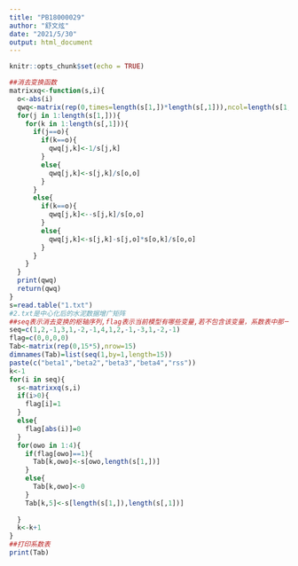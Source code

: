 ```yaml
---
title: "PB18000029"
author: "舒文炫"
date: "2021/5/30"
output: html_document
---
```


```r
knitr::opts_chunk$set(echo = TRUE)
```

```r
##消去变换函数
matrixxq<-function(s,i){
  o<-abs(i)
  qwq<-matrix(rep(0,times=length(s[1,])*length(s[,1])),ncol=length(s[1,]))
  for(j in 1:length(s[1,])){
    for(k in 1:length(s[,1])){
      if(j==o){
        if(k==o){
          qwq[j,k]<-1/s[j,k]
        }
        else{
          qwq[j,k]<-s[j,k]/s[o,o]
        }
      }
      else{
        if(k==o){
          qwq[j,k]<--s[j,k]/s[o,o]
        }
        else{
          qwq[j,k]<-s[j,k]-s[j,o]*s[o,k]/s[o,o]
        }
      }
    }
  }
  print(qwq)
  return(qwq)
}
s=read.table("1.txt")
#2.txt是中心化后的水泥数据增广矩阵
##seq表示消去变换的枢轴序列,flag表示当前模型有哪些变量,若不包含该变量，系数表中那一项为0
seq=c(1,2,-1,3,1,-2,-1,4,1,2,-1,-3,1,-2,-1)
flag=c(0,0,0,0)
Tab<-matrix(rep(0,15*5),nrow=15)
dimnames(Tab)=list(seq(1,by=1,length=15))
paste(c("beta1","beta2","beta3","beta4","rss"))
k<-1
for(i in seq){
  s<-matrixxq(s,i)
  if(i>0){
    flag[i]=1
  }
  else{
    flag[abs(i)]=0
  }
  for(owo in 1:4){
    if(flag[owo]==1){
      Tab[k,owo]<-s[owo,length(s[1,])]
    }
    else{
      Tab[k,owo]<-0
    }
    Tab[k,5]<-s[length(s[1,]),length(s[,1])]
    
  }
  k<-k+1
}
##打印系数表
print(Tab)
```

